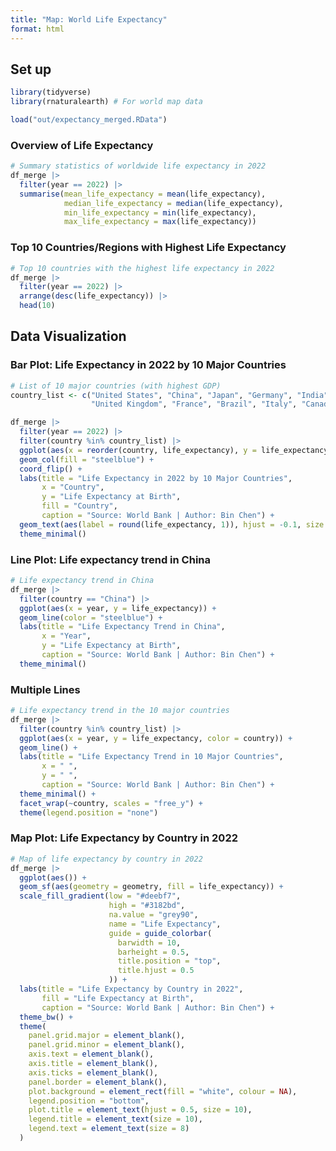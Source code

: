 ```yaml
---
title: "Map: World Life Expectancy"
format: html
---
```


## Set up
```r
library(tidyverse)
library(rnaturalearth) # For world map data

load("out/expectancy_merged.RData")
```

### Overview of Life Expectancy

```r
# Summary statistics of worldwide life expectancy in 2022
df_merge |>
  filter(year == 2022) |>
  summarise(mean_life_expectancy = mean(life_expectancy),
            median_life_expectancy = median(life_expectancy),
            min_life_expectancy = min(life_expectancy),
            max_life_expectancy = max(life_expectancy))
```

### Top 10 Countries/Regions with Highest Life Expectancy

```r
# Top 10 countries with the highest life expectancy in 2022
df_merge |>
  filter(year == 2022) |>
  arrange(desc(life_expectancy)) |>
  head(10)
```

## Data Visualization

### Bar Plot: Life Expectancy in 2022 by 10 Major Countries

```r
# List of 10 major countries (with highest GDP)
country_list <- c("United States", "China", "Japan", "Germany", "India", 
                  "United Kingdom", "France", "Brazil", "Italy", "Canada")
```


```r
df_merge |>
  filter(year == 2022) |>
  filter(country %in% country_list) |>
  ggplot(aes(x = reorder(country, life_expectancy), y = life_expectancy)) +
  geom_col(fill = "steelblue") +
  coord_flip() +
  labs(title = "Life Expectancy in 2022 by 10 Major Countries",
       x = "Country",
       y = "Life Expectancy at Birth",
       fill = "Country",
       caption = "Source: World Bank | Author: Bin Chen") +
  geom_text(aes(label = round(life_expectancy, 1)), hjust = -0.1, size = 3) +
  theme_minimal()
```

### Line Plot: Life expectancy trend in China

```r
# Life expectancy trend in China
df_merge |>
  filter(country == "China") |>
  ggplot(aes(x = year, y = life_expectancy)) +
  geom_line(color = "steelblue") +
  labs(title = "Life Expectancy Trend in China",
       x = "Year",
       y = "Life Expectancy at Birth",
       caption = "Source: World Bank | Author: Bin Chen") +
  theme_minimal()
```

### Multiple Lines

```r
# Life expectancy trend in the 10 major countries
df_merge |>
  filter(country %in% country_list) |>
  ggplot(aes(x = year, y = life_expectancy, color = country)) +
  geom_line() +
  labs(title = "Life Expectancy Trend in 10 Major Countries",
       x = " ",
       y = " ",
       caption = "Source: World Bank | Author: Bin Chen") +
  theme_minimal() +
  facet_wrap(~country, scales = "free_y") + 
  theme(legend.position = "none")
```

### Map Plot: Life Expectancy by Country in 2022

```r
# Map of life expectancy by country in 2022
df_merge |>
  ggplot(aes()) +
  geom_sf(aes(geometry = geometry, fill = life_expectancy)) +
  scale_fill_gradient(low = "#deebf7", 
                      high = "#3182bd",
                      na.value = "grey90", 
                      name = "Life Expectancy", 
                      guide = guide_colorbar(
                        barwidth = 10,
                        barheight = 0.5,
                        title.position = "top",
                        title.hjust = 0.5
                      )) +
  labs(title = "Life Expectancy by Country in 2022",
       fill = "Life Expectancy at Birth",
       caption = "Source: World Bank | Author: Bin Chen") +
  theme_bw() +
  theme(
    panel.grid.major = element_blank(),  
    panel.grid.minor = element_blank(),  
    axis.text = element_blank(),         
    axis.title = element_blank(),        
    axis.ticks = element_blank(),        
    panel.border = element_blank(),      
    plot.background = element_rect(fill = "white", colour = NA),
    legend.position = "bottom",
    plot.title = element_text(hjust = 0.5, size = 10),
    legend.title = element_text(size = 10),
    legend.text = element_text(size = 8)
  )
```



